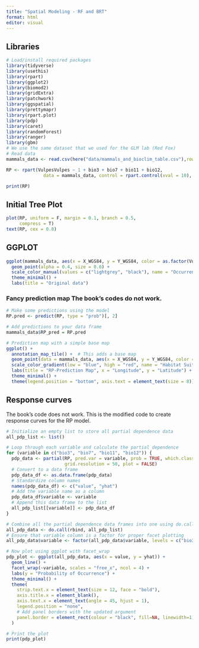 ```yaml
---
title: "Spatial Modeling - RF and BRT"
format: html
editor: visual
---
```


## Libraries

```r
# Load/install required packages
library(tidyverse)
library(usethis)
library(rpart)
library(ggplot2)
library(biomod2)
library(gridExtra)
library(patchwork)
library(ggspatial)
library(prettymapr)
library(rpart.plot)
library(pdp)
library(caret)
library(randomForest)
library(ranger)
library(gbm)
# We use the same dataset that we used for the GLM lab (Red Fox)
# Read data
mammals_data <- read.csv(here("data/mammals_and_bioclim_table.csv"),row.names = 1)

RP <- rpart(VulpesVulpes ~ 1 + bio3 + bio7 + bio11 + bio12,
              data = mammals_data, control = rpart.control(xval = 10), method = "class")

print(RP)

```

## Initial Tree Plot

```r
plot(RP, uniform = F, margin = 0.1, branch = 0.5,
     compress = T)
text(RP, cex = 0.8)

```

## GGPLOT

```r
ggplot(mammals_data, aes(x = X_WGS84, y = Y_WGS84, color = as.factor(VulpesVulpes))) +
  geom_point(alpha = 0.4, size = 0.6) +
  scale_color_manual(values = c("lightgrey", "black"), name = "Occurrence record") +
  theme_minimal() +
  labs(title = "Original data")

```

### Fancy prediction map The book’s codes do not work.

```r
# Make some predictions using the model 
RP.pred <- predict(RP, type = "prob")[, 2] 

# Add predictions to your data frame 
mammals_data$RP_pred = RP.pred 

# Prediction map with a simple base map 
ggplot() +
  annotation_map_tile() +  # This adds a base map
  geom_point(data = mammals_data, aes(x = X_WGS84, y = Y_WGS84, color = RP_pred), alpha = 0.4, size = 0.6) +
  scale_color_gradient(low = "blue", high = "red", name = "Habitat Suitability") +
  labs(title = "RP-Prediction Map", x = "Longitude", y = "Latitude") +
  theme_minimal() +
  theme(legend.position = "bottom", axis.text = element_text(size = 8))

```

## Response curves

The book’s code does not work. This is the modified code to create response curves for the RP model.

```r
# Initialize an empty list to store all partial dependence data
all_pdp_list <- list()

# Loop through each variable and calculate the partial dependence
for (variable in c("bio3", "bio7", "bio11", "bio12")) {
  pdp_data <- partial(RP, pred.var = variable, prob = TRUE, which.class = 2, 
                      grid.resolution = 50, plot = FALSE)
  # Convert to a data frame
  pdp_data_df <- as.data.frame(pdp_data)
  # Standardize column names
  names(pdp_data_df) <- c("value", "yhat")
  # Add the variable name as a column
  pdp_data_df$variable <- variable
  # Append this data frame to the list
  all_pdp_list[[variable]] <- pdp_data_df
}

# Combine all the partial dependence data frames into one using do.call and rbind
all_pdp_data <- do.call(rbind, all_pdp_list)
# Ensure that variable column is a factor for proper facet plotting
all_pdp_data$variable <- factor(all_pdp_data$variable, levels = c("bio3", "bio7", "bio11", "bio12"))

# Now plot using ggplot with facet_wrap
pdp_plot <- ggplot(all_pdp_data, aes(x = value, y = yhat)) +
  geom_line() +
  facet_wrap(~variable, scales = "free_x", ncol = 4) + 
  labs(y = "Probability of Occurrence") +
  theme_minimal() +
  theme(
    strip.text.x = element_text(size = 12, face = "bold"),
    axis.title.x = element_blank(),
    axis.text.x = element_text(angle = 45, hjust = 1),
    legend.position = "none",
    # Add panel borders with the updated argument
    panel.border = element_rect(colour = "black", fill=NA, linewidth=1)
  )

# Print the plot
print(pdp_plot)

```
